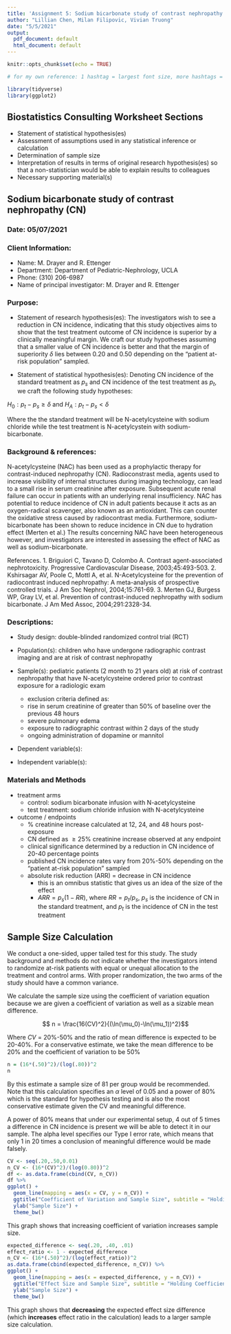 ```yaml
---
title: 'Assignment 5: Sodium bicarbonate study of contrast nephropathy (CN)'
author: "Lillian Chen, Milan Filipovic, Vivian Truong"
date: "5/5/2021"
output:
  pdf_document: default
  html_document: default
---
```


```r
knitr::opts_chunk$set(echo = TRUE)

# for my own reference: 1 hashtag = largest font size, more hashtags = smaller font size
```

```r
library(tidyverse)
library(ggplot2)

```
## Biostatistics Consulting Worksheet Sections

* Statement of statistical hypothesis(es)
* Assessment of assumptions used in any statistical inference or calculation
* Determination of sample size
* Interpretation of results in terms of original research hypothesis(es) so that a non-statistician would be able to explain results to colleagues
* Necessary supporting material(s)

## Sodium bicarbonate study of contrast nephropathy (CN)

### Date: 05/07/2021

### Client Information:

* Name: M. Drayer and R. Ettenger
* Department: Department of Pediatric-Nephrology, UCLA
* Phone: (310) 206-6987
* Name of principal investigator: M. Drayer and R. Ettenger

### Purpose:

* Statement of research hypothesis(es): The investigators wish to see a reduction in CN incidence, indicating that this study objectives aims to show that the test treatment outcome of CN incidence is superior by a clinically meaningful margin. We craft our study hypotheses assuming that a smaller value of CN incidence is better and that the margin of superiority $\delta$ lies between 0.20 and 0.50 depending on the "patient at-risk population" sampled.

* Statement of statistical hypothesis(es): Denoting CN incidence of the standard treatment as $p_s$ and CN incidence of the test treatment as $p_t$, we craft the following study hypotheses:

$H_0: p_t - p_s \geq \delta$ and $H_A: p_t - p_s < \delta$

Where the the standard treatment will be N-acetylcysteine with sodium chloride while the test treatment is N-acetylcystein with sodium-bicarbonate. 

### Background & references:
N-acetylcysteine (NAC) has been used as a prophylactic therapy for contrast-induced nephropathy (CN). Radioconstrast media, agents used to increase visibility of internal structures during imaging technology, can lead to a small rise in serum creatinine after exposure. Subsequent acute renal failure can occur in patients with an underlying renal insufficiency. 
NAC has potential to reduce incidence of CN in adult patients because it acts as an oxygen-radical scavenger, also known as an antioxidant. This can counter the oxidative stress caused by radiocontrast media. Furthermore, sodium-bicarbonate has been shown to reduce incidence in CN due to hydration effect (Merten et al.) The results concerning NAC have been heterogeneous however, and investigators are interested in assessing the effect of NAC as well as sodium-bicarbonate. 

References. 
1. Briguiori C, Tavano D, Colombo A. Contrast agent-associated nephrotoxicity. Progressive 
Cardiovascular Disease, 2003;45:493-503. 
2. Kshirsagar AV, Poole C, Mottl A, et al. N-Acetylcysteine for the prevention of radiocontrast 
induced nephropathy: A meta-analysis of prospective controlled trials. J Am Soc Nephrol, 
2004;15:761-69. 
3. Merten GJ, Burgess WP, Gray LV, et al. Prevention of contrast-induced nephropathy with 
sodium bicarbonate. J Am Med Assoc, 2004;291:2328-34. 

### Descriptions:

* Study design: double-blinded randomized control trial (RCT)

* Population(s): children who have undergone radiographic contrast imaging and are at risk of contrast nephropathy

* Sample(s): pediatric patients (2 month to 21 years old) at risk of contrast nephropathy that have N-acetylcysteine ordered prior to contrast exposure for a radiologic exam
  + exclusion criteria defined as:
  + rise in serum creatinine of greater than 50% of baseline over the previous 48 hours
  + severe pulmonary edema
  + exposure to radiographic contrast within 2 days of the study
  + ongoing administration of dopamine or mannitol

* Dependent variable(s):

* Independent variable(s):

### Materials and Methods

* treatment arms
  + control: sodium bicarbonate infusion with N-acetylcysteine
  + test treatment: sodium chloride infusion with N-acetylcysteine
* outcome / endpoints
  + % creatinine increase calculated at 12, 24, and 48 hours post-exposure
  + CN defined as $\geq 25\%$ creatinine increase observed at any endpoint
  + clinical significance determined by a reduction in CN incidence of 20-40 percentage points
  + published CN incidence rates vary from 20%-50% depending on the "patient at-risk population" sampled
  + absolute risk reduction (ARR) = decrease in CN incidence
    - this is an omnibus statistic that gives us an idea of the size of the effect
    - $ARR = p_s(1-RR)$, where $RR = p_t/p_s$, $p_s$ is the incidence of CN in the standard treatment, and $p_t$ is the incidence of CN in the test treatment

## Sample Size Calculation

We conduct a one-sided, upper tailed test for this study. The study background and methods do not indicate whether the investigators intend to randomize at-risk patients with equal or unequal allocation to the treatment and control arms. With proper randomization, the two arms of the study should have a common variance. 


We calculate the sample size using the coefficient of variation equation because we are given a coefficient of variation as well as a sizable mean difference. 

$$ n = \frac{16(CV)^2}{(\ln(\mu_0)-\ln(\mu_1))^2}$$

Where $CV$ = 20%-50%
and the ratio of mean difference is expected to be 20-40%.
For a conservative estimate, we take the mean difference to be 20% and the coefficient of variation to be 50% 
```r
n = (16*(.50)^2)/(log(.80))^2
n
```
By this estimate a sample size of 81 per group would be recommended. Note that this calculation specifies an $\alpha$ level of 0.05 and a power of 80% which is the standard for hypothesis testing and is also the most conservative estimate given the CV and meaningful difference.

A power of 80% means that under our experimental setup, 4 out of 5 times a difference in CN incidence is present we will be able to detect it in our sample. The alpha level specifies our Type I error rate, which means that only 1 in 20 times a conclusion of meaningful difference would be made falsely. 

```r
CV <- seq(.20,.50,0.01)
n_CV <- (16*(CV)^2)/(log(0.80))^2
df <- as.data.frame(cbind(CV, n_CV))
df %>% 
ggplot() +
  geom_line(mapping = aes(x = CV, y = n_CV)) + 
  ggtitle("Coefficient of Variation and Sample Size", subtitle = "Holding Effect Size at 20% Change") + 
  ylab("Sample Size") + 
  theme_bw()
```

This graph shows that increasing coefficient of variation increases sample size. 

```r
expected_difference <- seq(.20, .40, .01)
effect_ratio <- 1 - expected_difference
n_CV <- (16*(.50)^2)/(log(effect_ratio))^2
as.data.frame(cbind(expected_difference, n_CV)) %>% 
ggplot() +
  geom_line(mapping = aes(x = expected_difference, y = n_CV)) + 
  ggtitle("Effect Size and Sample Size", subtitle = "Holding Coefficient of Variation at") + 
  ylab("Sample Size") + 
  theme_bw()
```

This graph shows that **decreasing** the expected effect size difference (which **increases** effect ratio in the calculation) leads to a larger sample size calculation. 




